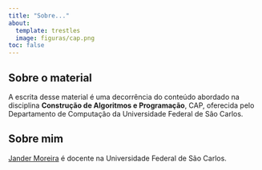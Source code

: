 ```yaml
---
title: "Sobre..."
about:
  template: trestles
  image: figuras/cap.png
toc: false
---
```


## Sobre o material

A escrita desse material é uma decorrência do conteúdo abordado na disciplina **Construção de Algoritmos e Programação**, CAP, oferecida pelo Departamento de Computação da Universidade Federal de São Carlos.

## Sobre mim

[Jander Moreira](https://jandermoreira.github.io) é docente na Universidade Federal de São Carlos.